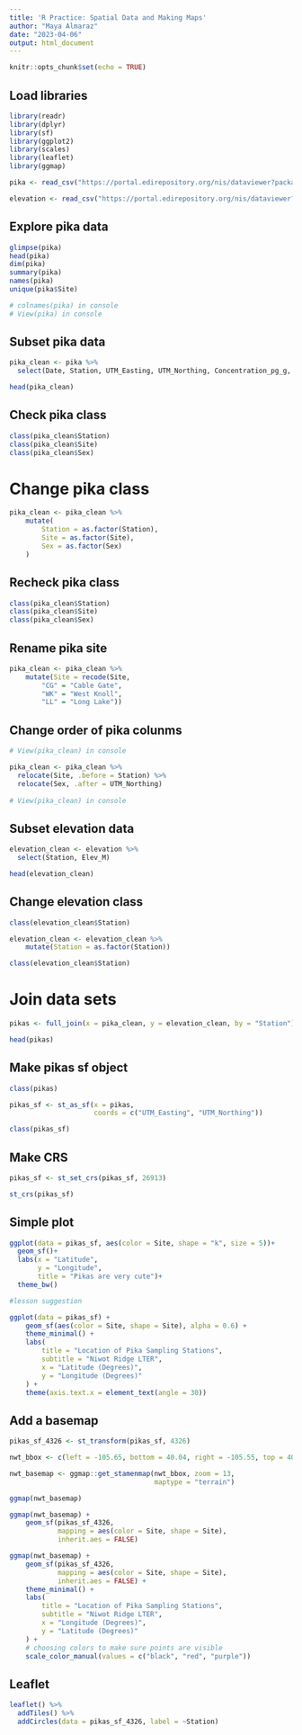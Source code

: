 ```yaml
---
title: 'R Practice: Spatial Data and Making Maps'
author: "Maya Almaraz"
date: "2023-04-06"
output: html_document
---
```


```r
knitr::opts_chunk$set(echo = TRUE)
```

## Load libraries

```r
library(readr)
library(dplyr)
library(sf)
library(ggplot2)
library(scales)
library(leaflet)
library(ggmap)
```

```r

pika <- read_csv("https://portal.edirepository.org/nis/dataviewer?packageid=knb-lter-nwt.268.1&entityid=43270add3532c7f3716404576cfb3f2c")

elevation <- read_csv("https://portal.edirepository.org/nis/dataviewer?packageid=knb-lter-nwt.268.1&entityid=6a10b35988119d0462837f9bfa31dd2f")

```

## Explore pika data

```r

glimpse(pika)
head(pika)
dim(pika)
summary(pika)
names(pika)
unique(pika$Site)

# colnames(pika) in console
# View(pika) in console

```

## Subset pika data

```r

pika_clean <- pika %>% 
  select(Date, Station, UTM_Easting, UTM_Northing, Concentration_pg_g, Site, Sex)

head(pika_clean)
```
## Check pika class

```r

class(pika_clean$Station)
class(pika_clean$Site)
class(pika_clean$Sex)

```

# Change pika class

```r

pika_clean <- pika_clean %>% 
    mutate(
        Station = as.factor(Station),
        Site = as.factor(Site),
        Sex = as.factor(Sex)
    )

```

## Recheck pika class

```r

class(pika_clean$Station)
class(pika_clean$Site)
class(pika_clean$Sex)

```

## Rename pika site

```r

pika_clean <- pika_clean %>% 
    mutate(Site = recode(Site,  
        "CG" = "Cable Gate",
        "WK" = "West Knoll",
        "LL" = "Long Lake"))

```

## Change order of pika colunms

```r

# View(pika_clean) in console

pika_clean <- pika_clean %>% 
  relocate(Site, .before = Station) %>% 
  relocate(Sex, .after = UTM_Northing)
  
# View(pika_clean) in console
```

## Subset elevation data

```r

elevation_clean <- elevation %>% 
  select(Station, Elev_M)

head(elevation_clean)

```

## Change elevation class

```r

class(elevation_clean$Station)

elevation_clean <- elevation_clean %>% 
    mutate(Station = as.factor(Station))

class(elevation_clean$Station)

```

# Join data sets

```r

pikas <- full_join(x = pika_clean, y = elevation_clean, by = "Station")

head(pikas)

```
## Make pikas sf object

```r

class(pikas)

pikas_sf <- st_as_sf(x = pikas, 
                     coords = c("UTM_Easting", "UTM_Northing"))

class(pikas_sf)
```

## Make CRS

```r

pikas_sf <- st_set_crs(pikas_sf, 26913)

st_crs(pikas_sf) 

```

## Simple plot

```r

ggplot(data = pikas_sf, aes(color = Site, shape = "k", size = 5))+
  geom_sf()+
  labs(x = "Latitude",
       y = "Longitude",
       title = "Pikas are very cute")+
  theme_bw()

#lesson suggestion

ggplot(data = pikas_sf) +
    geom_sf(aes(color = Site, shape = Site), alpha = 0.6) +
    theme_minimal() +
    labs(
        title = "Location of Pika Sampling Stations",
        subtitle = "Niwot Ridge LTER",
        x = "Latitude (Degrees)",
        y = "Longitude (Degrees)"
    ) +
    theme(axis.text.x = element_text(angle = 30))
```
## Add a basemap

```r

pikas_sf_4326 <- st_transform(pikas_sf, 4326)

nwt_bbox <- c(left = -105.65, bottom = 40.04, right = -105.55, top = 40.1)

nwt_basemap <- ggmap::get_stamenmap(nwt_bbox, zoom = 13, 
                                    maptype = "terrain")

ggmap(nwt_basemap)

ggmap(nwt_basemap) +
    geom_sf(pikas_sf_4326, 
            mapping = aes(color = Site, shape = Site), 
            inherit.aes = FALSE)

ggmap(nwt_basemap) +
    geom_sf(pikas_sf_4326,
            mapping = aes(color = Site, shape = Site),
            inherit.aes = FALSE) +
    theme_minimal() +
    labs(
        title = "Location of Pika Sampling Stations",
        subtitle = "Niwot Ridge LTER",
        x = "Longitude (Degrees)",
        y = "Latitude (Degrees)"
    ) +
    # choosing colors to make sure points are visible
    scale_color_manual(values = c("black", "red", "purple")) 

```

## Leaflet

```r

leaflet() %>% 
  addTiles() %>% 
  addCircles(data = pikas_sf_4326, label = ~Station)

```

